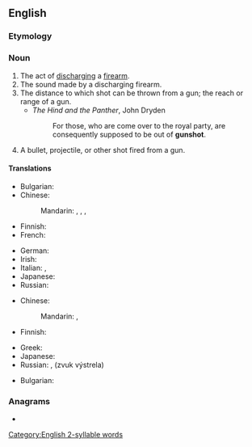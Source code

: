 ==English==

===Etymology===
{{compound|en|gun|shot}}

===Noun===
{{en-noun}}

# The act of [[discharge|discharging]] a [[firearm]].
# The sound made by a discharging firearm.
# The distance to which shot can be thrown from a gun; the reach or range of a gun.
#* ''The Hind and the Panther'', John Dryden
#*: For those, who are come over to the royal party, are consequently supposed to be out of '''gunshot'''.
# A bullet, projectile, or other shot fired from a gun.

====Translations====
{{trans-top|act of discharging a firearm}}
* Bulgarian: {{t|bg|оръдеен изстрел|m|sc=Cyrl}}
* Chinese:
*: Mandarin: {{t+|cmn|射擊|sc=Hani}}, {{t+|cmn|射击|tr=shèjī|sc=Hani}}, {{t+|cmn|槍擊|sc=Hani}}, {{t+|cmn|枪击|tr=qiāngjī|sc=Hani}}
* Finnish: {{t+|fi|laukaus}}
* French: {{t+|fr|coup de feu|m}}
{{trans-mid}}
* German: {{t+|de|Schuss|m}}
* Irish: {{t|ga|urchar gunna|m}}
* Italian: {{t+|it|sparo|m}}, {{t|it|colpo di fucile|m}}
* Japanese: {{t+|ja|射撃|tr=しゃげき, shageki|sc=Jpan}}
* Russian: {{qualifier|руже́йный}} {{t+|ru|вы́стрел|m}}
{{trans-bottom}}

{{trans-top|the sound made}}
* Chinese:
*: Mandarin: {{t+|cmn|槍聲|sc=Hani}}, {{t+|cmn|枪声|tr=qiāngshēng|sc=Hani}}
* Finnish: {{t+|fi|laukaus}}
{{trans-mid}}
* Greek: {{t+|el|πυροβολισμός|m|sc=Grek}}
* Japanese: {{t|ja|銃声|tr=じゅうせい, jūsei|sc=Jpan}}
* Russian: {{t+|ru|вы́стрел|m}}, {{l|ru|звук}} {{l|ru|выстрел|выстрела}} (zvuk výstrela) {{g|m}}
{{trans-bottom}}

{{trans-top|The distance to which shot can be thrown from a gun}}
* Bulgarian: {{t|bg|обсег на оръдие|m}}
{{trans-mid}}
{{trans-bottom}}

===Anagrams===
* {{anagrams|en|a=ghnostu|hognuts|hutongs|noughts|shot-gun|shotgun|unghost}}

[[Category:English 2-syllable words]]